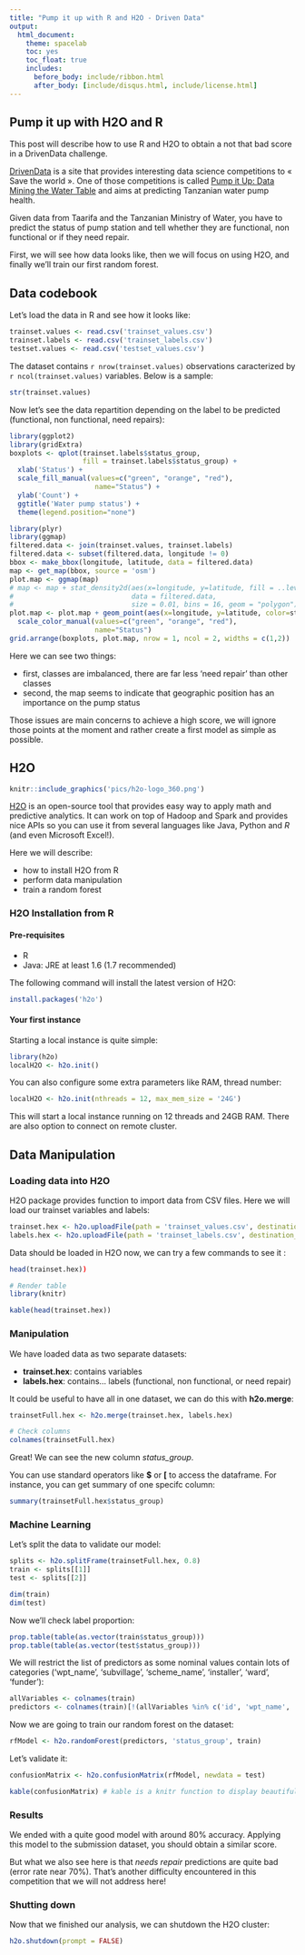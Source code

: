 ```yaml
---
title: "Pump it up with R and H2O - Driven Data"
output:
  html_document:
    theme: spacelab
    toc: yes
    toc_float: true
    includes:
      before_body: include/ribbon.html
      after_body: [include/disqus.html, include/license.html]
---
```


## Pump it up with H2O and R

This post will describe how to use R and H2O to obtain a not that bad score in a DrivenData challenge.

[DrivenData](http://www.drivendata.org) is a site that provides interesting data science competitions to
« Save the world ». One of those competitions is called [Pump it Up: Data Mining the Water Table](http://www.drivendata.org/competitions/7/page/23/) and aims at predicting Tanzanian water pump health.

Given data from Taarifa and the Tanzanian Ministry of Water, you have to predict the status of pump station
and tell whether they are functional, non functional or if they need repair.

First, we will see how data looks like, then we will focus on using H2O, and finally we'll train our first random forest.

## Data codebook

Let's load the data in R and see how it looks like:
```r
trainset.values <- read.csv('trainset_values.csv')
trainset.labels <- read.csv('trainset_labels.csv')
testset.values <- read.csv('testset_values.csv')
```

The dataset contains `r nrow(trainset.values)` observations caracterized by `r ncol(trainset.values)` variables.
Below is a sample:
```r
str(trainset.values)
```

Now let's see the data repartition depending on the label to be predicted (functional, non functional, need repairs):
```r
library(ggplot2)
library(gridExtra)
boxplots <- qplot(trainset.labels$status_group, 
                  fill = trainset.labels$status_group) +
  xlab('Status') +
  scale_fill_manual(values=c("green", "orange", "red"), 
                     name="Status") +
  ylab('Count') +
  ggtitle('Water pump status') +
  theme(legend.position="none")

library(plyr)
library(ggmap)
filtered.data <- join(trainset.values, trainset.labels)
filtered.data <- subset(filtered.data, longitude != 0)
bbox <- make_bbox(longitude, latitude, data = filtered.data)
map <- get_map(bbox, source = 'osm')
plot.map <- ggmap(map)
# map <- map + stat_density2d(aes(x=longitude, y=latitude, fill = ..level.., alpha = ..level.., colour = status_group),
#                             data = filtered.data,
#                             size = 0.01, bins = 16, geom = "polygon")
plot.map <- plot.map + geom_point(aes(x=longitude, y=latitude, color=status_group), data = filtered.data) +
  scale_color_manual(values=c("green", "orange", "red"), 
                     name="Status")
grid.arrange(boxplots, plot.map, nrow = 1, ncol = 2, widths = c(1,2))
```

Here we can see two things:

* first, classes are imbalanced, there are far less 'need repair' than other classes
* second, the map seems to indicate that geographic position has an importance on the pump status

Those issues are main concerns to achieve a high score, we will ignore those points at the moment and
rather create a first model as simple as possible.

## H2O

```r
knitr::include_graphics('pics/h2o-logo_360.png')
```

[H2O](http://h2o.ai) is an open-source tool that provides easy way to apply math and predictive 
analytics. It can work on top of Hadoop and Spark and provides nice APIs so you can use it
from several languages like Java, Python and *R* (and even Microsoft Excel!).

Here we will describe:

 * how to install H2O from R
 * perform data manipulation
 * train a random forest

### H2O Installation from R

#### Pre-requisites

* R
* Java: JRE at least 1.6 (1.7 recommended)

The following command will install the latest version of H2O:
```r
install.packages('h2o')
```

#### Your first instance

Starting a local instance is quite simple:
```r
library(h2o)
localH2O <- h2o.init()
```

You can also configure some extra parameters like RAM, thread number:
```r
localH2O <- h2o.init(nthreads = 12, max_mem_size = '24G')
```

This will start a local instance running on 12 threads and 24GB RAM. There are also option to connect on remote cluster.

## Data Manipulation

### Loading data into H2O

H2O package provides function to import data from CSV files. Here we will load our trainset variables and labels:

```r
trainset.hex <- h2o.uploadFile(path = 'trainset_values.csv', destination_frame = 'trainset.hex', sep = ',', header = TRUE)
labels.hex <- h2o.uploadFile(path = 'trainset_labels.csv', destination_frame = 'labels.hex', sep = ',', header = TRUE)

```

Data should be loaded in H2O now, we can try a few commands to see it :

```r
head(trainset.hex))
```

```r
# Render table
library(knitr)

kable(head(trainset.hex))
```

### Manipulation

We have loaded data as two separate datasets:

 * **trainset.hex**: contains variables
 * **labels.hex**: contains... labels (functional, non functional, or need repair)

It could be useful to have all in one dataset, we can do this with **h2o.merge**:
 
```r
trainsetFull.hex <- h2o.merge(trainset.hex, labels.hex)

# Check columns
colnames(trainsetFull.hex)
```

Great! We can see the new column *status_group*.

You can use standard operators like **$** or **[** to access the dataframe.
For instance, you can get summary of one specifc column:

```r
summary(trainsetFull.hex$status_group)
```


### Machine Learning

Let's split the data to validate our model:
```r
splits <- h2o.splitFrame(trainsetFull.hex, 0.8)
train <- splits[[1]]
test <- splits[[2]]

dim(train)
dim(test)
```

Now we'll check label proportion:
```r
prop.table(table(as.vector(train$status_group)))
prop.table(table(as.vector(test$status_group)))
```


We will restrict the list of predictors as some nominal values contain lots of categories ('wpt_name', 'subvillage', 'scheme_name', 'installer', 'ward', 'funder'):

```r
allVariables <- colnames(train)
predictors <- colnames(train)[!(allVariables %in% c('id', 'wpt_name', 'subvillage', 'scheme_name', 'installer', 'ward', 'funder', 'status_group', 'recorded_by'))]
```


Now we are going to train our random forest on the dataset:

```r
rfModel <- h2o.randomForest(predictors, 'status_group', train)
```

Let's validate it:
```r
confusionMatrix <- h2o.confusionMatrix(rfModel, newdata = test)

kable(confusionMatrix) # kable is a knitr function to display beautiful tables
```


### Results

We ended with a quite good model with around 80% accuracy. Applying this model to
the submission dataset, you should obtain a similar score.

But what we also see here is that *needs repair* predictions are quite bad (error rate near 70%).
That's another difficulty encountered in this competition that we will not address here!

### Shutting down

Now that we finished our analysis, we can shutdown the H2O cluster:

```r
h2o.shutdown(prompt = FALSE)
```



